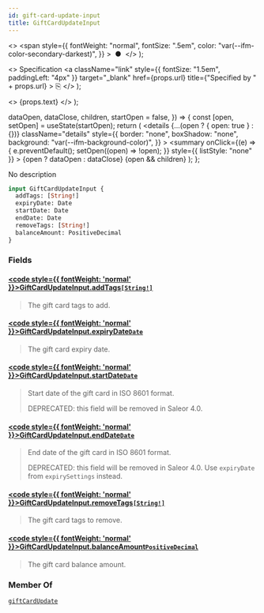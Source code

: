 ```yaml
---
id: gift-card-update-input
title: GiftCardUpdateInput
---
```


  <>
    <span
      style={{
        fontWeight: "normal",
        fontSize: ".5em",
        color: "var(--ifm-color-secondary-darkest)",
      }}
    >
      &nbsp;●&nbsp;
    </span>
  </>
);

  <>
    Specification
    <a
      className="link"
      style={{ fontSize: "1.5em", paddingLeft: "4px" }}
      target="\_blank"
      href={props.url}
      title={"Specified by " + props.url}
    >
      ⎘
    </a>
  </>
);

  <>
    <span className={props.class}>{props.text}</span>
  </>
);


  dataOpen,
  dataClose,
  children,
  startOpen = false,
}) => {
  const [open, setOpen] = useState(startOpen);
  return (
    <details
      {...(open ? { open: true } : {})}
      className="details"
      style={{
        border: "none",
        boxShadow: "none",
        background: "var(--ifm-background-color)",
      }}
    >
      <summary
        onClick={(e) => {
          e.preventDefault();
          setOpen((open) => !open);
        }}
        style={{ listStyle: "none" }}
      >
        {open ? dataOpen : dataClose}
      </summary>
      {open && children}
    </details>
  );
};

No description

```graphql
input GiftCardUpdateInput {
  addTags: [String!]
  expiryDate: Date
  startDate: Date
  endDate: Date
  removeTags: [String!]
  balanceAmount: PositiveDecimal
}
```

### Fields

#### [<code style={{ fontWeight: 'normal' }}>GiftCardUpdateInput.<b>addTags</b></code>](#)<Bullet />[`[String!]`](../../../api-reference/miscellaneous/scalars/string) <Badge class="badge badge--secondary" text="list"/> <Badge class="badge badge--secondary" text="scalar"/> <Badge class="badge badge--secondary" text="miscellaneous"/>

> The gift card tags to add.
>
> <Badge
>   text="Added in Saleor 3.1"
>   class="badge badge--secondary margin-bottom--sm"
> />

#### [<code style={{ fontWeight: 'normal' }}>GiftCardUpdateInput.<b>expiryDate</b></code>](#)<Bullet />[`Date`](../../../api-reference/miscellaneous/scalars/date) <Badge class="badge badge--secondary" text="scalar"/> <Badge class="badge badge--secondary" text="miscellaneous"/>

> The gift card expiry date.
>
> <Badge
>   text="Added in Saleor 3.1"
>   class="badge badge--secondary margin-bottom--sm"
> />

#### [<code style={{ fontWeight: 'normal' }}>GiftCardUpdateInput.<b>startDate</b></code>](#)<Bullet />[`Date`](../../../api-reference/miscellaneous/scalars/date) <Badge class="badge badge--secondary" text="scalar"/> <Badge class="badge badge--secondary" text="miscellaneous"/>

> Start date of the gift card in ISO 8601 format.
>
> DEPRECATED: this field will be removed in Saleor 4.0.

#### [<code style={{ fontWeight: 'normal' }}>GiftCardUpdateInput.<b>endDate</b></code>](#)<Bullet />[`Date`](../../../api-reference/miscellaneous/scalars/date) <Badge class="badge badge--secondary" text="scalar"/> <Badge class="badge badge--secondary" text="miscellaneous"/>

> End date of the gift card in ISO 8601 format.
>
> DEPRECATED: this field will be removed in Saleor 4.0. Use `expiryDate` from `expirySettings` instead.

#### [<code style={{ fontWeight: 'normal' }}>GiftCardUpdateInput.<b>removeTags</b></code>](#)<Bullet />[`[String!]`](../../../api-reference/miscellaneous/scalars/string) <Badge class="badge badge--secondary" text="list"/> <Badge class="badge badge--secondary" text="scalar"/> <Badge class="badge badge--secondary" text="miscellaneous"/>

> The gift card tags to remove.
>
> <Badge
>   text="Added in Saleor 3.1"
>   class="badge badge--secondary margin-bottom--sm"
> />

#### [<code style={{ fontWeight: 'normal' }}>GiftCardUpdateInput.<b>balanceAmount</b></code>](#)<Bullet />[`PositiveDecimal`](../../../api-reference/miscellaneous/scalars/positive-decimal) <Badge class="badge badge--secondary" text="scalar"/> <Badge class="badge badge--secondary" text="miscellaneous"/>

> The gift card balance amount.
>
> <Badge
>   text="Added in Saleor 3.1"
>   class="badge badge--secondary margin-bottom--sm"
> />

### Member Of

[`giftCardUpdate`](../../../api-reference/gift-cards/mutations/gift-card-update) <Badge class="badge badge--secondary" text="mutation"/>
